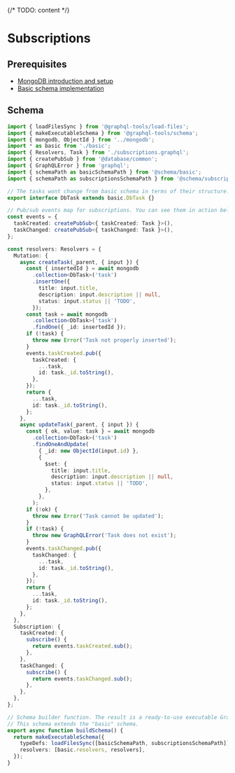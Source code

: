 {/* TODO: content */}

# Subscriptions

## Prerequisites

- [MongoDB introduction and setup](introduction)
- [Basic schema implementation](basic)

## Schema

```ts filename="examples/database/mongodb/schema/subscriptions.ts"
import { loadFilesSync } from '@graphql-tools/load-files';
import { makeExecutableSchema } from '@graphql-tools/schema';
import { mongodb, ObjectId } from '../mongodb';
import * as basic from './basic';
import { Resolvers, Task } from './subscriptions.graphql';
import { createPubSub } from '@database/common';
import { GraphQLError } from 'graphql';
import { schemaPath as basicSchemaPath } from '@schema/basic';
import { schemaPath as subscriptionsSchemaPath } from '@schema/subscriptions';

// The tasks wont change from basic schema in terms of their structure.
export interface DbTask extends basic.DbTask {}

// Pub/sub events map for subscriptions. You can see them in action below.
const events = {
  taskCreated: createPubSub<{ taskCreated: Task }>(),
  taskChanged: createPubSub<{ taskChanged: Task }>(),
};

const resolvers: Resolvers = {
  Mutation: {
    async createTask(_parent, { input }) {
      const { insertedId } = await mongodb
        .collection<DbTask>('task')
        .insertOne({
          title: input.title,
          description: input.description || null,
          status: input.status || 'TODO',
        });
      const task = await mongodb
        .collection<DbTask>('task')
        .findOne({ _id: insertedId });
      if (!task) {
        throw new Error('Task not properly inserted');
      }
      events.taskCreated.pub({
        taskCreated: {
          ...task,
          id: task._id.toString(),
        },
      });
      return {
        ...task,
        id: task._id.toString(),
      };
    },
    async updateTask(_parent, { input }) {
      const { ok, value: task } = await mongodb
        .collection<DbTask>('task')
        .findOneAndUpdate(
          { _id: new ObjectId(input.id) },
          {
            $set: {
              title: input.title,
              description: input.description || null,
              status: input.status || 'TODO',
            },
          },
        );
      if (!ok) {
        throw new Error('Task cannot be updated');
      }
      if (!task) {
        throw new GraphQLError('Task does not exist');
      }
      events.taskChanged.pub({
        taskChanged: {
          ...task,
          id: task._id.toString(),
        },
      });
      return {
        ...task,
        id: task._id.toString(),
      };
    },
  },
  Subscription: {
    taskCreated: {
      subscribe() {
        return events.taskCreated.sub();
      },
    },
    taskChanged: {
      subscribe() {
        return events.taskChanged.sub();
      },
    },
  },
};

// Schema builder function. The result is a ready-to-use executable GraphQL schema.
// This schema extends the "basic" schema.
export async function buildSchema() {
  return makeExecutableSchema({
    typeDefs: loadFilesSync([basicSchemaPath, subscriptionsSchemaPath]),
    resolvers: [basic.resolvers, resolvers],
  });
}
```

